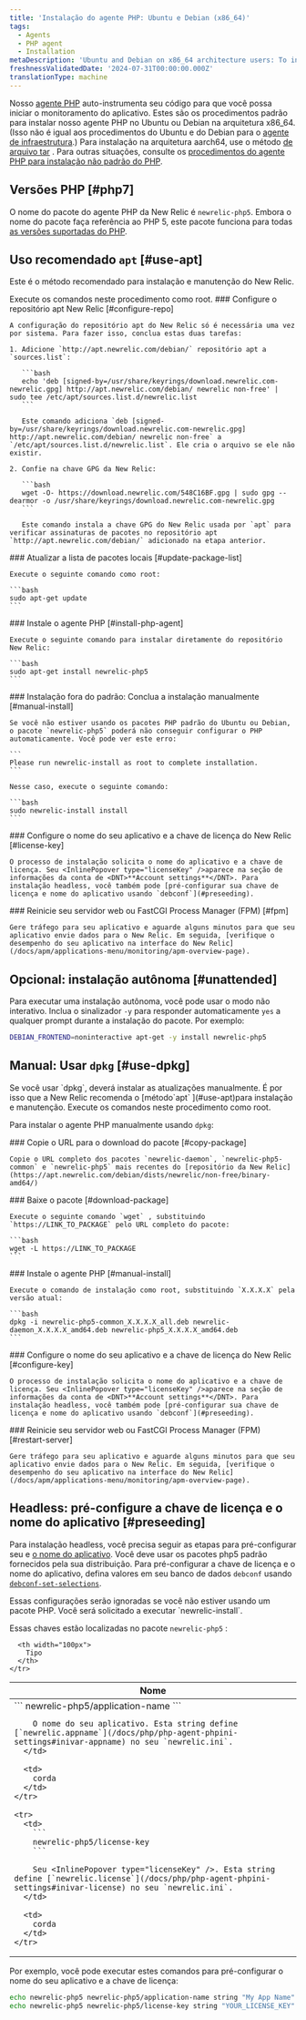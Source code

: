 ```yaml
---
title: 'Instalação do agente PHP: Ubuntu e Debian (x86_64)'
tags:
  - Agents
  - PHP agent
  - Installation
metaDescription: 'Ubuntu and Debian on x86_64 architecture users: To install, upgrade, or uninstall your New Relic PHP agent, start here.'
freshnessValidatedDate: '2024-07-31T00:00:00.000Z'
translationType: machine
---
```


Nosso [agente PHP](/docs/agents/php-agent/getting-started/new-relic-php#configuration) auto-instrumenta seu código para que você possa iniciar o monitoramento do aplicativo. Estes são os procedimentos padrão para instalar nosso agente PHP no Ubuntu ou Debian na arquitetura x86\_64. (Isso não é igual aos procedimentos do Ubuntu e do Debian para o [agente de infraestrutura](/docs/infrastructure/new-relic-infrastructure/installation/install-infrastructure-linux#apt-based).) Para instalação na arquitetura aarch64, use o método [de arquivo tar](/docs/php/php-agent-installation-tar-files) . Para outras situações, consulte os [procedimentos do agente PHP para instalação não padrão do PHP](/docs/php/php-agent-installation-non-standard-php).

## Versões PHP [#php7]

O nome do pacote do agente PHP da New Relic é `newrelic-php5`. Embora o nome do pacote faça referência ao PHP 5, este pacote funciona para todas [as versões suportadas do PHP](/docs/agents/php-agent/getting-started/php-agent-compatibility-requirements#php-release).

## Uso recomendado `apt` [#use-apt]

Este é o método recomendado para instalação e manutenção do New Relic.

<Callout variant="important">
  Execute os comandos neste procedimento como root.
</Callout>

<Steps>
  <Step>
    ### Configure o repositório apt New Relic [#configure-repo]

    A configuração do repositório apt do New Relic só é necessária uma vez por sistema. Para fazer isso, conclua estas duas tarefas:

    1. Adicione `http://apt.newrelic.com/debian/` repositório apt a `sources.list`:

       ```bash
       echo 'deb [signed-by=/usr/share/keyrings/download.newrelic.com-newrelic.gpg] http://apt.newrelic.com/debian/ newrelic non-free' | sudo tee /etc/apt/sources.list.d/newrelic.list
       ```

       Este comando adiciona `deb [signed-by=/usr/share/keyrings/download.newrelic.com-newrelic.gpg] http://apt.newrelic.com/debian/ newrelic non-free` a `/etc/apt/sources.list.d/newrelic.list`. Ele cria o arquivo se ele não existir.

    2. Confie na chave GPG da New Relic:

       ```bash
       wget -O- https://download.newrelic.com/548C16BF.gpg | sudo gpg --dearmor -o /usr/share/keyrings/download.newrelic.com-newrelic.gpg
       ```

       Este comando instala a chave GPG do New Relic usada por `apt` para verificar assinaturas de pacotes no repositório apt `http://apt.newrelic.com/debian/` adicionado na etapa anterior.
  </Step>

  <Step>
    ### Atualizar a lista de pacotes locais [#update-package-list]

    Execute o seguinte comando como root:

    ```bash
    sudo apt-get update
    ```
  </Step>

  <Step>
    ### Instale o agente PHP [#install-php-agent]

    Execute o seguinte comando para instalar diretamente do repositório New Relic:

    ```bash
    sudo apt-get install newrelic-php5
    ```
  </Step>

  <Step>
    ### Instalação fora do padrão: Conclua a instalação manualmente [#manual-install]

    Se você não estiver usando os pacotes PHP padrão do Ubuntu ou Debian, o pacote `newrelic-php5` poderá não conseguir configurar o PHP automaticamente. Você pode ver este erro:

    ```
    Please run newrelic-install as root to complete installation.
    ```

    Nesse caso, execute o seguinte comando:

    ```bash
    sudo newrelic-install install
    ```
  </Step>

  <Step>
    ### Configure o nome do seu aplicativo e a chave de licença do New Relic [#license-key]

    O processo de instalação solicita o nome do aplicativo e a chave de licença. Seu <InlinePopover type="licenseKey" />aparece na seção de informações da conta de <DNT>**Account settings**</DNT>. Para instalação headless, você também pode [pré-configurar sua chave de licença e nome do aplicativo usando `debconf`](#preseeding).
  </Step>

  <Step>
    ### Reinicie seu servidor web ou FastCGI Process Manager (FPM) [#fpm]

    Gere tráfego para seu aplicativo e aguarde alguns minutos para que seu aplicativo envie dados para o New Relic. Em seguida, [verifique o desempenho do seu aplicativo na interface do New Relic](/docs/apm/applications-menu/monitoring/apm-overview-page).
  </Step>
</Steps>

## Opcional: instalação autônoma [#unattended]

Para executar uma instalação autônoma, você pode usar o modo não interativo. Inclua o sinalizador `-y` para responder automaticamente `yes` a qualquer prompt durante a instalação do pacote. Por exemplo:

```bash
DEBIAN_FRONTEND=noninteractive apt-get -y install newrelic-php5
```

## Manual: Usar `dpkg` [#use-dpkg]

<Callout variant="important">
  Se você usar `dpkg`, deverá instalar as atualizações manualmente. É por isso que a New Relic recomenda o [método`apt` ](#use-apt)para instalação e manutenção. Execute os comandos neste procedimento como root.
</Callout>

Para instalar o agente PHP manualmente usando `dpkg`:

<Steps>
  <Step>
    ### Copie o URL para o download do pacote [#copy-package]

    Copie o URL completo dos pacotes `newrelic-daemon`, `newrelic-php5-common` e `newrelic-php5` mais recentes do [repositório da New Relic](https://apt.newrelic.com/debian/dists/newrelic/non-free/binary-amd64/)
  </Step>

  <Step>
    ### Baixe o pacote [#download-package]

    Execute o seguinte comando `wget` , substituindo `https://LINK_TO_PACKAGE` pelo URL completo do pacote:

    ```bash
    wget -L https://LINK_TO_PACKAGE
    ```
  </Step>

  <Step>
    ### Instale o agente PHP [#manual-install]

    Execute o comando de instalação como root, substituindo `X.X.X.X` pela versão atual:

    ```bash
    dpkg -i newrelic-php5-common_X.X.X.X_all.deb newrelic-daemon_X.X.X.X_amd64.deb newrelic-php5_X.X.X.X_amd64.deb
    ```
  </Step>

  <Step>
    ### Configure o nome do seu aplicativo e a chave de licença do New Relic [#configure-key]

    O processo de instalação solicita o nome do aplicativo e a chave de licença. Seu <InlinePopover type="licenseKey" />aparece na seção de informações da conta de <DNT>**Account settings**</DNT>. Para instalação headless, você também pode [pré-configurar sua chave de licença e nome do aplicativo usando `debconf`](#preseeding).
  </Step>

  <Step>
    ### Reinicie seu servidor web ou FastCGI Process Manager (FPM) [#restart-server]

    Gere tráfego para seu aplicativo e aguarde alguns minutos para que seu aplicativo envie dados para o New Relic. Em seguida, [verifique o desempenho do seu aplicativo na interface do New Relic](/docs/apm/applications-menu/monitoring/apm-overview-page).
  </Step>
</Steps>

<InstallFeedback />

## Headless: pré-configure a chave de licença e o nome do aplicativo [#preseeding]

Para instalação headless, você precisa seguir as etapas para pré-configurar seu <InlinePopover type="licenseKey" />e [o nome do aplicativo](/docs/site/naming-your-application). Você deve usar os pacotes php5 padrão fornecidos pela sua distribuição. Para pré-configurar a chave de licença e o nome do aplicativo, defina valores em seu banco de dados `debconf` usando [`debconf-set-selections`](https://manpages.debian.org/bookworm/debconf/debconf-set-selections.1.en.html).

<Callout variant="important">
  Essas configurações serão ignoradas se você não estiver usando um pacote PHP. Você será solicitado a executar `newrelic-install`.
</Callout>

Essas chaves estão localizadas no pacote `newrelic-php5` :

<table>
  <thead>
    <tr>
      <th>
        Nome
      </th>

      <th width="100px">
        Tipo
      </th>
    </tr>
  </thead>

  <tbody>
    <tr>
      <td>
        ```
        newrelic-php5/application-name
        ```

        O nome do seu aplicativo. Esta string define [`newrelic.appname`](/docs/php/php-agent-phpini-settings#inivar-appname) no seu `newrelic.ini`.
      </td>

      <td>
        corda
      </td>
    </tr>

    <tr>
      <td>
        ```
        newrelic-php5/license-key
        ```

        Seu <InlinePopover type="licenseKey" />. Esta string define [`newrelic.license`](/docs/php/php-agent-phpini-settings#inivar-license) no seu `newrelic.ini`.
      </td>

      <td>
        corda
      </td>
    </tr>
  </tbody>
</table>

Por exemplo, você pode executar estes comandos para pré-configurar o nome do seu aplicativo e a chave de licença:

```bash
echo newrelic-php5 newrelic-php5/application-name string "My App Name" | debconf-set-selections
echo newrelic-php5 newrelic-php5/license-key string "YOUR_LICENSE_KEY" | debconf-set-selections
```

<InstallFeedback />